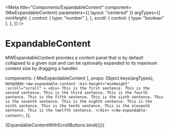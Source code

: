 
<Meta
  title="Components/ExpandableContent"
  component={MwExpandableContent}
  parameters={{ layout: "centered" }}
  argTypes={{
    minHeight: {
      control: { type: "number" },
    },
    scroll: {
      control: { type: "boolean" },
    },
  }}
/>

# ExpandableContent

MWExpandableContent provides a content panel that is by default
collapsed to a given size and can be optionally expanded to its maximum
content size by dragging a handler.

  components: { MwExpandableContent },
  props: Object.keys(argTypes),
  template: `
      <mw-expandable-content
        :min-height="minHeight"
        :scroll="scroll"
      >
        <div>
          This is the first sentence. This is the second sentence.
          This is the third sentence. This is the fourth sentence.
          This is the fifth sentence. This is the sixth sentence.
          This is the seventh sentence. This is the eighth sentence.
          This is the ninth sentence. This is the tenth sentence.
          This is the eleventh sentence. This is the twelfth sentence.
        </div>
      </mw-expandable-content>
    `,
});

<Canvas>
  <Story
    name="Expandable Content With Scroll Buttons"
    args={{
      minHeight: 52,
      scroll: true,
    }}
  >
    {ExpandableContentWithScrollButtons.bind({})}
  </Story>
</Canvas>

<ArgsTable of={MwExpandableContent} />
